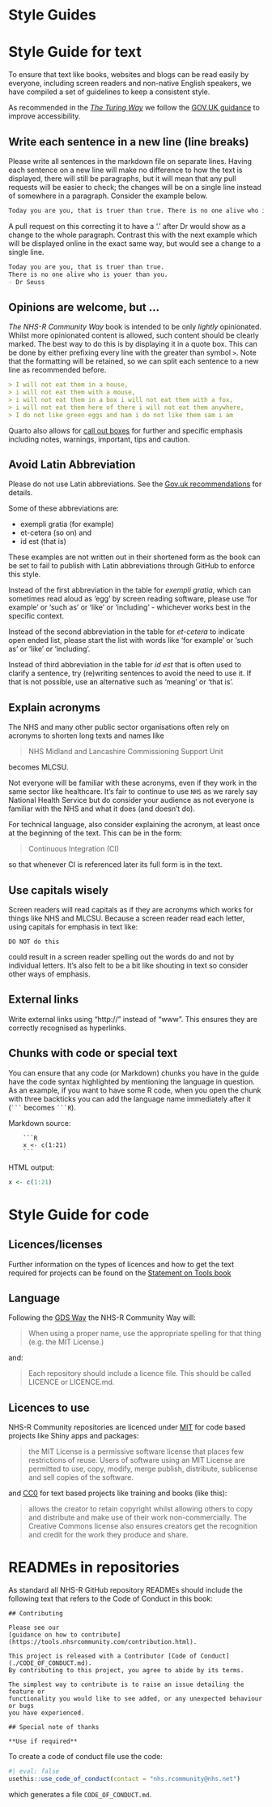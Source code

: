 # Style Guides {.unnumbered}

# Style Guide for text

To ensure that text like books, websites and blogs can be read easily by everyone, including screen readers and non-native English speakers, we have compiled a set of guidelines to keep a consistent style.

As recommended in the [_The Turing Way_](https://the-turing-way.netlify.app/community-handbook/style.html#) we follow the [GOV.UK guidance](https://www.gov.uk/guidance/content-design/writing-for-gov-uk) to improve accessibility.

## Write each sentence in a new line (line breaks)

Please write all sentences in the markdown file on separate lines.
Having each sentence on a new line will make no difference to how the text is displayed, there will still be paragraphs, but it will mean that any pull requests will be easier to check; the changes will be on a single line instead of somewhere in a paragraph.
Consider the example below.

 ```markdown
Today you are you, that is truer than true. There is no one alive who is youer than you. - Dr Seuss
```

A pull request on this correcting it to have a ‘.’ after Dr would show as a change to the whole paragraph.
Contrast this with the next example which will be displayed online in the exact same way, but would see a change to a single line.

 ```markdown
Today you are you, that is truer than true.
There is no one alive who is youer than you.
- Dr Seuss
```

## Opinions are welcome, but ...

_The NHS-R Community Way_ book is intended to be only *lightly* opinionated.
Whilst more opinionated content is allowed, such content should be clearly marked.
The best way to do this is by displaying it in a quote box.
This can be done by either prefixing every line with the greater than symbol `>`.
Note that the formatting will be retained, so we can split each sentence to a new line as recommended before.

```markdown
> I will not eat them in a house,
> i will not eat them with a mouse,
> i will not eat them in a box i will not eat them with a fox,
> i will not eat them here of there i will not eat them anywhere,
> I do not like green eggs and ham i do not like them sam i am
```

Quarto also allows for [call out boxes](https://quarto.org/docs/authoring/callouts.html) for further and specific emphasis including notes, warnings, important, tips and caution.

## Avoid Latin Abbreviation

Please do not use Latin abbreviations.
See the [Gov.uk recommendations](https://www.gov.uk/guidance/style-guide/a-to-z-of-gov-uk-style) for details.

Some of these abbreviations are:

* exempli gratia (for example)
* et-cetera (so on) and 
* id est (that is)

These examples are not written out in their shortened form as the book can be set to fail to publish with Latin abbreviations through GitHub to enforce this style.

Instead of the first abbreviation in the table for *exempli gratia*, which can sometimes read aloud as ‘egg’ by screen reading software, please use ‘for example’ or ‘such as’ or ‘like’ or ‘including’ - whichever works best in the specific context.

Instead of the second abbreviation in the table for *et-cetera* to indicate open ended list, please start the list with words like ‘for example’ or ‘such as’ or ‘like’ or ‘including’.

Instead of third abbreviation in the table for *id est* that is often used to clarify a sentence, try (re)writing sentences to avoid the need to use it.
If that is not possible, use an alternative such as ‘meaning’ or ‘that is’.

## Explain acronyms

The NHS and many other public sector organisations often rely on acronyms to shorten long texts and names like 

> NHS Midland and Lancashire Commissioning Support Unit 

becomes MLCSU.

Not everyone will be familiar with these acronyms, even if they work in the same sector like healthcare. 
It's fair to continue to use `NHS` as we rarely say National Health Service but do consider your audience as not everyone is familiar with the NHS and what it does (and doesn't do).

For technical language, also consider explaining the acronym, at least once at the beginning of the text.
This can be in the form:

> Continuous Integration (CI)

so that whenever CI is referenced later its full form is in the text.

## Use capitals wisely

Screen readers will read capitals as if they are acronyms which works for things like NHS and MLCSU.
Because a screen reader read each letter, using capitals for emphasis in text like:

```
DO NOT do this
```
could result in a screen reader spelling out the words do and not by individual letters.
It's also felt to be a bit like shouting in text so consider other ways of emphasis.

## External links

Write external links using "http://" instead of "www". This ensures they are correctly recognised as hyperlinks.

## Chunks with code or special text

You can ensure that any code (or Markdown) chunks you have in the guide have the code syntax highlighted by mentioning the language in question.
As an example, if you want to have some R code, when you open the chunk with three backticks you can add the language name immediately after it (<code>\`\`\`</code> becomes <code>\`\`\`R</code>).

Markdown source:

```
    ```R
    x <- c(1:21)
    ```
```

HTML output:

```R
x <- c(1:21)
```

# Style Guide for code

## Licences/licenses

Further information on the types of licences and how to get the text required for projects can be found on the [Statement on Tools book](https://tools.nhsrcommunity.com/open-code.html#licenceslicenses) 

## Language

Following the [GDS Way](https://gds-way.cloudapps.digital/manuals/licensing.html#language) the NHS-R Community Way will:

>When using a proper name, use the appropriate spelling for that thing (e.g. the MIT License.)

and:

> Each repository should include a licence file. This should be called LICENCE or LICENCE.md.

## Licences to use

NHS-R Community repositories are licenced under [MIT](https://pitt.libguides.com/openlicensing/MIT#:~:text=Like%20the%20Apache%202.0%2C%20and,sell%20copies%20of%20the%20software.) for code based projects like Shiny apps and packages:

>the MIT License is a permissive software license that places few restrictions of reuse. Users of software using an MIT License are permitted to use, copy, modify, merge publish, distribute, sublicense and sell copies of the software.

and [CC0](https://creativecommons.org/publicdomain/zero/1.0/) for text based projects like training and books (like this):

>allows the creator to retain copyright whilst allowing others to copy and distribute and make use of their work non-commercially. The Creative Commons license also ensures creators get the recognition and credit for the work they produce and share.

# READMEs in repositories

As standard all NHS-R GitHub repository READMEs should include the following text that refers to the Code of Conduct in this book:

```
## Contributing

Please see our 
[guidance on how to contribute](https://tools.nhsrcommunity.com/contribution.html).

This project is released with a Contributor [Code of Conduct](./CODE_OF_CONDUCT.md). 
By contributing to this project, you agree to abide by its terms.

The simplest way to contribute is to raise an issue detailing the feature or 
functionality you would like to see added, or any unexpected behaviour or bugs 
you have experienced.

## Special note of thanks

**Use if required**
```

To create a code of conduct file use the code:

```r
#| eval: false
usethis::use_code_of_conduct(contact = "nhs.rcommunity@nhs.net")
```

which generates a file `CODE_OF_CONDUCT.md`.